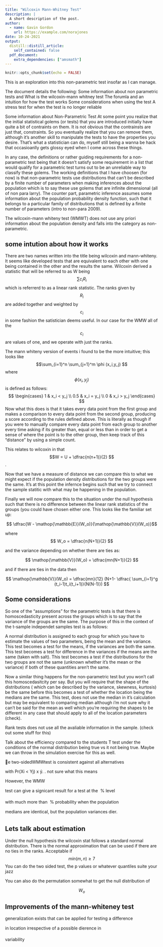 ```yaml
---
title: "Wilcoxin Mann-Whitney Test"
description: |
  A short description of the post.
author:
  - name: Gavin Gordon
    url: https://example.com/norajones
date: 10-24-2021
output:
  distill::distill_article:
    self_contained: false
  pdf_document:
    extra_dependencies: ["amsmath"]
---
```


```r
knitr::opts_chunk$set(echo = FALSE)
```

This is an exploration into this non-parametric test insofar as I can manage.

The document details the following: Some information about non parametric tests and What is the wilcoxin-mann whitney test The forumla and an intuition for how the test works Some considerations when using the test A stress test for when the test is no longer reliable

Some information about Non-Parametric Test At some point you realize that the initial statistical golems (or tests) that you are introduced initially have quite a bit of contraints on them. It is not obvious that the contrainsts are just that, constraints. So you eventually realize that you can remove them, although it's another skill to manipulate the tests to have the properties you desire. That's what a statistician can do, myself still being a wanna be hack that occasioanlly gets glossy eyed when I come across these things.

In any case, the definitions or rather guiding requirements for a non-parametric test being that it doesn't satisfy some requirement in a list that would qualify for a parametric test turns out to be an unreliable way to classify these golems. The working definitions that I have choosen (for now) is that non-parametric tests use distributions that can't be described by a finite number of parameters when making inferences about the population which is to say these use golems that are infinite dimensional (all of non para larry). The counter part, parametric inference assumes some information about the population probability density function, such that it belongs to a particular family of distributions that is defined by a finite number of parameters (intro to non-para 2009).

The wilcoxin-mann whiteny test (WMWT) does not use any priori information about the population density and falls into the category as non-parametric.

## some intution about how it works

There are two names written into the title being wilcoxin and mann-whiteny. It seems like developed tests that are equivalent to each other with one being contained in the other and the results the same. Wilcoxin derived a statistic that will be referred to as W being $$\sum c_i R_i$$ which is referrerd to as a linear rank statistic. The ranks given by $$R_i$$ are added together and weighted by $$c_i$$ in some fashion the satistician deems useful. In our case for the WMW all of the $$c_i$$ are values of one, and we operate with just the ranks.

The mann whiteny version of events i found to be the more intuitive; this looks like $$\sum_{i=1}^n \sum_{j=1}^m \phi (x_i,y_j) $$ where $$\phi (x_i,y_j)$$ is defined as follows: $$ \begin{cases} 
      1 & x_i < y_j \\
      0.5 & x_i = y_j \\
      0 & x_i > y_j 
   \end{cases}
$$ Now what this does is that it takes every data point from the first group and makes a comparison to every data point from the second group, producing a score according to the rules defined above. This is literally as though if you were to manually compare every data point from each group to another every time asking if its greater than, equal or less than in order to get a sense of where the point is to the other group, then keep track of this "distance" by using a simple count.

This relates to wilcoxin in that $$W = U + \dfrac{n(n+1)}{2} $$.

Now that we have a measure of distance we can compare this to what we might expect if the population density distributions for the two groups were the same. It's at this point the infernce begins such that we try to connect the sample statitic with what may be happening in the population.

Finally we will now compare this to the situation under the null hypothesis such that there is no difference between the linear rank statistics of the groups (you could have chosen either one. This looks like the familiar set up:

$$ \dfrac{W - \mathop{\mathbb{E}}(W_o)}{\mathop{\mathbb{V}}(W_o)}$$

where $$
W_o = \dfrac{n(N+1)}{2}
$$

and the variance depending on whether there are ties as:

$$
\mathop{\mathbb{V}}(W_o) = \dfrac{mn(N+1)}{2}
$$

and if there are ties in the data then

$$
\mathop{\mathbb{V}}(W_o) = \dfrac{mn}{12} (N+1- \dfrac{ \sum_{i=1}^g (t_i-1)t_i(t_i+1)}{N(N-1)})
$$

## Some considerations

So one of the "assumptions" for the parametric tests is that there is homoscedasticity present across the groups which is to say that the variance of the groups are the same. The purpose of this in the context of the t-sample independet samples test is as follows:

A normal distribution is assigned to each group for which you have to estimate the values of two parameters, being the mean and the variance. This test becomes a test for the means, if the variances are both the same. This test becomes a test for difference in the variances if the means are the same (taken with salt). This test becomes a test if the distributions for the two groups are not the same (unknown whether it's the mean or the variance) if both of these quantities aren't the same.

Now a similar thing happens for the non-parametric test but you won't call this homoscedasitcity per say. But you will require that the shape of the distributions ( which can be described by the variance, skewness, kurtosis) be the same before this becomes a test of whether the location being the medians are the same. This test, does not use the median in it's calculation but may be equivalent to comparing median although i'm not sure why it can't be said for the mean as well which you're requiring the shapes to be different in any case that should apply to all of the location parameters (check).

Rank tests does not use all the avaliable information in the sample. (check out some stuff for this)

Talk about the efficiency compared to the students T test under the conditions of the normal distribution being true vs it not being true. Maybe we can throw in the simulation exercise for this as well.

e two-sidedWMWtest is consistent against all alternatives

with Pr(Xi \< Yj) x ý. . not sure what this means

However, the WMW

test can give a signicant result for a test at the  % level

with much more than  % probability when the population

medians are identical, but the population variances dier.

## Lets talk about estimation 

Under the null hypothesis the wilcoxin stat follows a standard normal distribution. There is the normal approximation that can be used if there are no ties in the ranks. Acceptable if $$min(m,n) \geq 7$$ You can do the two sided test, the p values or whatever quantiles suite your jazz

You can also do the permutation somewhat to get the null distribution of

$$
W_o
$$

## Improvements of the mann-whiteney test 

generalization exists that can be applied for testing a difference

in location irrespective of a possible dierence in

variability
